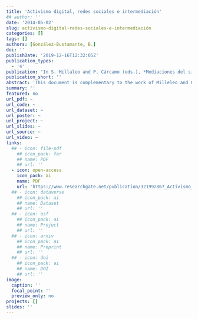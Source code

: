 ```yaml
---
title: 'Activismo digital, redes sociales e intermediación'
## author: ''
date: '2014-05-02'
slug: activismo-digital-redes-sociales-e-intermediación
categories: []
tags: []
authors: [González-Bustamante, B.]
doi: ''
publishDate: '2019-12-16T12:32:05Z'
publication_types:
  - '4'
publication: 'In S. Millaleo and P. Cárcamo (eds.), *Mediaciones del sistema político frente al activismo digital*. Santiago: FDD'
publication_short: ''
abstract: 'This document is complementary to the work of Milleleo and Cárcamo. Therefore, it is not developed following the classical scheme of a research article. The structure is more similar to an essay based on several sections that reflect the theoretical-descriptive trip developed by the authors. In the parts, new theoretical frameworks are linked, new data is added, and further relevant questions are proposed.'
summary: ''
featured: no
url_pdf: ~
url_code: ~
url_dataset: ~
url_poster: ~
url_project: ~
url_slides: ~
url_source: ~
url_video: ~
links:
  ## - icon: file-pdf
    ## icon_pack: far
    ## name: PDF
    ## url: ''
  - icon: open-access 
    icon_pack: ai
    name: PDF
    url: 'https://www.researchgate.net/publication/321992867_Activismo_digital_redes_sociales_e_intermediacion'
  ## - icon: dataverse
    ## icon_pack: ai
    ## name: Dataset
    ## url: ''
  ## - icon: osf
    ## icon_pack: ai
    ## name: Project
    ## url: ''
  ## - icon: arxiv
    ## icon_pack: ai
    ## name: Preprint
    ## url: ''
  ## - icon: doi
    ## icon_pack: ai
    ## name: DOI
    ## url: ''
image:
  caption: ''
  focal_point: ''
  preview_only: no
projects: []
slides: ''
---
```

